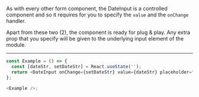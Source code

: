 As with every other form component, the DateInput is a controlled component and so it
requires for you to specify the `value` and the `onChange` handler.

Apart from these two (2), the component is ready for plug & play. Any extra
prop that you specify will be given to the underlying input element of the
module.

---

```typescript jsx
const Example = () => {
  const [dateStr, setDateStr] = React.useState('');
  return <DateInput onChange={setDateStr} value={dateStr} placeholder="Enter a date" />;
};

<Example />;
```
